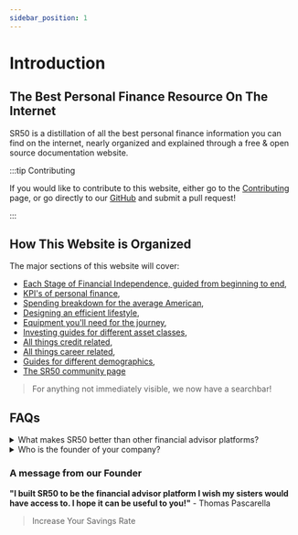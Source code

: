 ```yaml
---
sidebar_position: 1
---
```


# Introduction

## The Best Personal Finance Resource On The Internet

SR50 is a distillation of all the best personal finance information you can find on the internet, nearly organized and explained through a free & open source documentation website. 

:::tip Contributing

If you would like to contribute to this website, either go to the [Contributing](community/4-contributing.md) page, or go directly to our [GitHub](https://github.com/tpascarella/sr50) and submit a pull request!

:::

## How This Website is Organized

The major sections of this website will cover:
- [Each Stage of Financial Independence, guided from beginning to end](/fi-stages/fi-stages-overview.mdx),
- [KPI's of personal finance](/kpis/kpis-overview.md),
- [Spending breakdown for the average American](/spending/spending-overview.md),
- [Designing an efficient lifestyle](/lifestyle/lifestyle-overview.md),
- [Equipment you'll need for the journey](/equipment/equipment-overview.md),
- [Investing guides for different asset classes](/investing/investing-overview.md),
- [All things credit related](/credit/credit-overview.md),
- [All things career related](/career/career-overview.md),
- [Guides for different demographics](guides/moving-out.md),
- [The SR50 community page](/community/1-mission.md)

>For anything not immediately visible, we now have a searchbar!

## FAQs

<details>
  <summary>What makes SR50 better than other financial advisor platforms?</summary>

A few things:
- We make everything we teach freely available, and our educational material is [constantly being updated and refined](https://github.com/tpascarella/sr50/commits/main).
- We focus on improving users' Savings Rate, as opposed to Net Worth. [If you optimize for Savings Rate you can reach the same level of financial independence in just 3-5 years, as would take 35-40 years using a typical financial advisor approach.](/kpis/savings-rate.md)
- We do not sell insurance or shitty investment products like typical ["financial advisors."](problems.md)

</details>

<details>
  <summary>Who is the founder of your company?</summary>

[This guy.](https://tpascarella.github.io)

</details>

### A message from our Founder

**"I built SR50 to be the financial advisor platform I wish my sisters would have access to. I hope it can be useful to you!"** - Thomas Pascarella

>Increase Your Savings Rate
